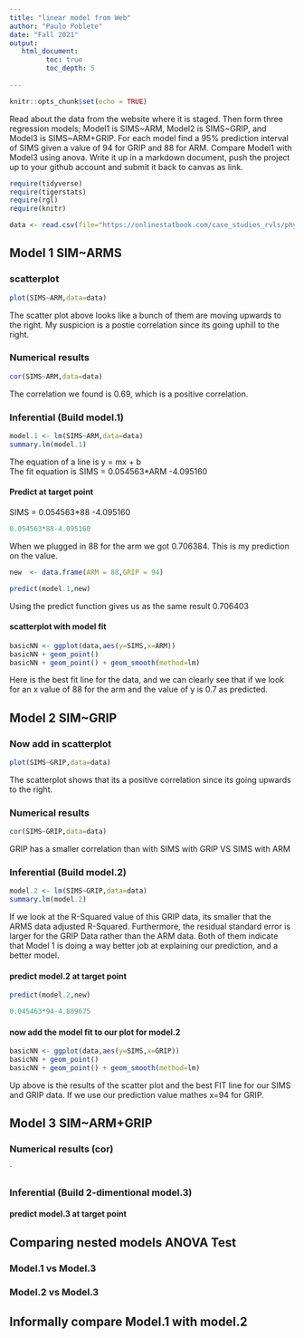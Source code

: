 ```yaml
---
title: "linear model from Web"
author: "Paulo Poblete"
date: "Fall 2021"
output:
   html_document:
         toc: true
         toc_depth: 5
        
---
```


```r
knitr::opts_chunk$set(echo = TRUE)
```

Read about the data from the website where it is staged.  Then form three regression models; Model1 is SIMS~ARM, Model2 is SIMS~GRIP, and Model3 is SIMS~ARM+GRIP. For each model find a 95% prediction interval of SIMS given a value of 94  for GRIP and 88 for ARM. Compare Model1 with Model3 using anova. Write it up in a markdown document, push the project up to your github account and submit it back to canvas as link. 

 


```r
require(tidyverse)
require(tigerstats)
require(rgl)
require(knitr)

```

```r
data <- read.csv(file="https://onlinestatbook.com/case_studies_rvls/physical_strength/data.txt",sep="",header=TRUE)  

```

## Model 1 SIM~ARMS

### scatterplot

```r
plot(SIMS~ARM,data=data)
```


The scatter plot above looks like a bunch of them are moving upwards to the right. My suspicion is a postie correlation since its going uphill to the right. 

### Numerical results

```r
cor(SIMS~ARM,data=data)
```

The correlation we found is 0.69, which is a positive correlation. 

### Inferential  (Build model.1)
```r
model.1 <- lm(SIMS~ARM,data=data)
summary.lm(model.1)
```

The equation of a line is y = mx + b  
The fit equation is SIMS = 0.054563*ARM -4.095160  

#### Predict at target point

SIMS = 0.054563*88 -4.095160  

```r
0.054563*88-4.095160  
```

When we plugged in 88 for the arm we got 0.706384. This is my prediction on the value.

```r
new  <- data.frame(ARM = 88,GRIP = 94)
```
```r
predict(model.1,new)
```

Using the predict function gives us as the same result
0.706403

#### scatterplot with model fit

```r
basicNN <- ggplot(data,aes(y=SIMS,x=ARM))
basicNN + geom_point()
basicNN + geom_point() + geom_smooth(method=lm)
```


Here is the best fit line for the data, and we can clearly see that if we look for an x value of 88 for the arm and the value of y is 0.7 as predicted. 

## Model 2 SIM~GRIP

### Now add in scatterplot

```r
plot(SIMS~GRIP,data=data)
```

The scatterplot shows that its a positive correlation since its going upwards to the right. 

### Numerical results 

```r
cor(SIMS~GRIP,data=data)
```

GRIP has a smaller correlation than with SIMS with GRIP VS SIMS with ARM  
  

### Inferential  (Build model.2)
```r
model.2 <- lm(SIMS~GRIP,data=data)
summary.lm(model.2)
```

If we look at the R-Squared value of this GRIP data, its smaller that the ARMS data adjusted R-Squared. Furthermore, the residual standard error is larger for the GRIP Data rather than the ARM data. Both of them indicate that Model 1 is doing a way better job at explaining our prediction, and a better model.  


#### predict model.2 at target point

```r
predict(model.2,new)
```
```r
0.045463*94-4.809675
```



#### now add the model fit to our plot for model.2

```r
basicNN <- ggplot(data,aes(y=SIMS,x=GRIP))
basicNN + geom_point()
basicNN + geom_point() + geom_smooth(method=lm)
```

Up above is the results of the scatter plot and the best FIT line for our SIMS and GRIP data. If we use our prediction value mathes x=94 for GRIP. 

## Model 3 SIM~ARM+GRIP

### Numerical results (cor)

`
  
### Inferential  (Build 2-dimentional model.3)

#### predict model.3 at target point
  

## Comparing nested models ANOVA Test

### Model.1 vs Model.3
### Model.2 vs Model.3

## Informally compare Model.1 with model.2

